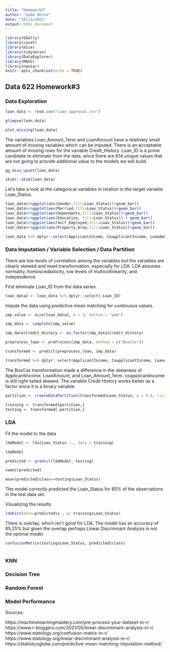 ---
title: "Homework3"
author: "Gabe Abreu"
date: "10/13/2021"
output: html_document
---

```{r setup, include=FALSE}
library(GGally)
library(caret)
library(mice)
library(tidyverse)
library(DataExplorer)
library(MASS)
library(naniar)
knitr::opts_chunk$set(echo = TRUE)
```

## Data 622 Homework#3



### Data Exploration 
```{r, echo=FALSE}
loan_data <- read.csv("Loan_approval.csv")
```



```{r}
glimpse(loan_data)
```

```{r}
plot_missing(loan_data)
```


The variables Loan_Amount_Term and LoanAmount have a relatively small amount of missing variables which can be imputed. There is an acceptable amount of missing rows for the variable Credit_History. Loan_ID is a prime candidate to eliminate from the data, since there are 614 unique values that are not going to provide additional value to the models we will build. 


```{r}
gg_miss_upset(loan_data)
```


```{r}
skimr::skim(loan_data)
```

Let's take a look at the categorical variables in relation to the target variable Loan_Status.

```{r, echo=FALSE, message=FALSE, warning=FALSE, fig.dim=c(4,3), fig}
loan_data%>%ggplot(aes(Gender,fill=Loan_Status))+geom_bar()
loan_data%>%ggplot(aes(Married,fill=Loan_Status))+geom_bar()
loan_data%>%ggplot(aes(Dependents,fill=Loan_Status))+geom_bar()
loan_data%>%ggplot(aes(Education, fill=Loan_Status)) + geom_bar()
loan_data%>%ggplot(aes(Self_Employed,fill=Loan_Status))+geom_bar()
loan_data%>%ggplot(aes(Property_Area,fill=Loan_Status))+geom_bar()
```

```{r, echo=FALSE, message=FALSE, warning=FALSE, fig2.dim=c(4,4), fig2}
loan_data %>% dplyr::select(ApplicantIncome, CoapplicantIncome, LoanAmount, Loan_Amount_Term, Credit_History, Loan_Status) %>% ggpairs()
```

### Data Imputation / Variable Selection / Data Partition

There are low levels of correlation among the variables but the variables are clearly skewed and need transformation, especially for LDA. LDA assumes normality, homoscedasticity, low levels of multicollinearity, and independence. 



First eliminate Loan_ID from the data series. 
```{r}
loan_data2 <- loan_data %>% dplyr::select(-Loan_ID)
```

Impute the data using predictive mean matching for continuous values.

```{r, echo=FALSE, message=FALSE, warning=FALSE}
imp_value <- mice(loan_data2, m = 3, method = "pmm")  
```

```{r}
imp_data <- complete(imp_value)
```

```{r}
imp_data$Credit_History <- as.factor(imp_data$Credit_History)
```

```{r}
preprocess_loan <- preProcess(imp_data, method = c("BoxCox"))
```

```{r}
transformed <- predict(preprocess_loan, imp_data)
```

```{r, echo=FALSE, message=FALSE, warning=FALSE}
transformed %>% dplyr::select(ApplicantIncome, CoapplicantIncome, LoanAmount, Loan_Amount_Term, Credit_History, Loan_Status) %>% ggpairs()
```

The BoxCox transformation made a difference in the skewness of ApplicantIncome, LoanAmount, and Loan_Amount_Term. coapplicantincome is still right-tailed skewed. The variable Credit History works better as a factor since it is a binary variable. 


```{r}

partition <- createDataPartition(transformed$Loan_Status, p = 0.8, list=FALSE)

training <- transformed[partition,]
testing <- transformed[-partition,]
```

### LDA 

Fit the model to the data
```{r}
ldaModel <- lda(Loan_Status ~., data = training)
```

```{r}
ldaModel
```
```{r}
predicted <- predict(ldaModel, testing)
```

```{r}
names(predicted)
```

```{r}
mean(predicted$class==testing$Loan_Status)
```

The model correctly predicted the Loan_Status for 85% of the observations in the test data set. 


Visualizing the results 
```{r}
ldahist(data=predicted$x , g= training$Loan_Status)
```

There is overlap, which isn't good for LDA. The model has an accuracy of 85.25% but given the overlap perhaps Linear Discrimnant Analysis is not the optimal model. 


```{r}
confusionMatrix(testing$Loan_Status, predicted$class)
```
```{r}

```

### KNN


### Decision Tree


### Random Forest 


### Model Performance 



Sources:

https://machinelearningmastery.com/pre-process-your-dataset-in-r/
https://www.r-bloggers.com/2021/05/linear-discriminant-analysis-in-r/
https://www.statology.org/confusion-matrix-in-r/
https://www.statology.org/linear-discriminant-analysis-in-r/
https://statisticsglobe.com/predictive-mean-matching-imputation-method/
